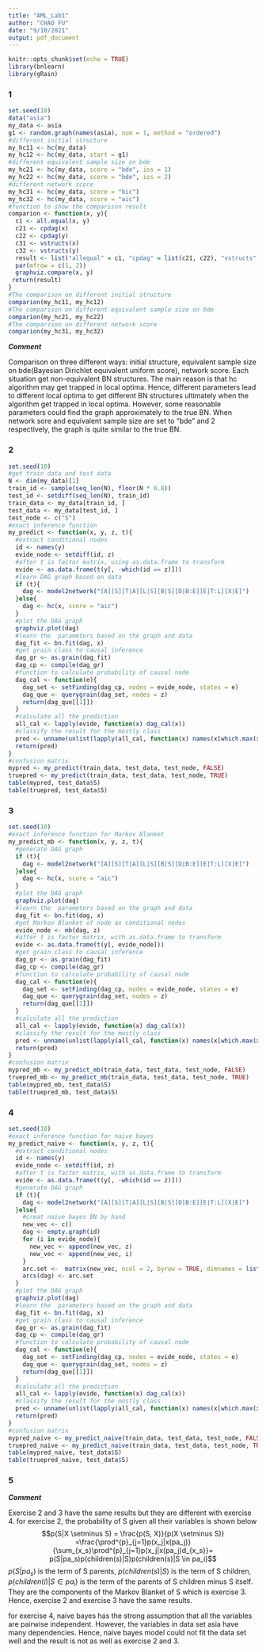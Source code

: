 ```yaml
---
title: "AML_Lab1"
author: "CHAO FU"
date: "9/10/2021"
output: pdf_document
---
```


```r
knitr::opts_chunk$set(echo = TRUE)
library(bnlearn)
library(gRain)
```


### 1

```r
set.seed(10)
data("asia")
my_data <- asia
g1 <- random.graph(names(asia), num = 1, method = "ordered")
#different initial structure
my_hc11 <- hc(my_data)
my_hc12 <- hc(my_data, start = g1)
#different equivalent sample size on bde
my_hc21 <- hc(my_data, score = "bde", iss = 1)
my_hc22 <- hc(my_data, score = "bde", iss = 2)
#different network score
my_hc31 <- hc(my_data, score = "bic")
my_hc32 <- hc(my_data, score = "aic")
#function to show the comparison result
comparion <- function(x, y){
  c1 <- all.equal(x, y)
  c21 <- cpdag(x)
  c22 <- cpdag(y)
  c31 <- vstructs(x)
  c32 <- vstructs(y)
  result <- list("allequal" = c1, "cpdag" = list(c21, c22), "vstructs" = list(c31, c32))
  par(mfrow = c(1, 2))
  graphviz.compare(x, y)
 return(result)
}
#The comparison on different initial structure
comparion(my_hc11, my_hc12)
#The comparison on different equivalent sample size on bde
comparion(my_hc21, my_hc22)
#The comparison on different network score
comparion(my_hc31, my_hc32)
```

***Comment***

Comparison on three different ways: initial structure, equivalent sample size on bde(Bayesian Dirichlet equivalent uniform score), network score. Each situation get non-equivalent BN structures. The main reason is that hc algorithm may get trapped in local optima. Hence, different parameters lead to different local optima to get different BN structures ultimately when the algorithm get trapped in local optima. However, some reasonable parameters could find the graph approximately to the true BN. When network sore and equivalent sample size are set to "bde" and 2 respectively, the graph is quite similar to the true BN.

### 2

```r
set.seed(10)
#get train data and test data
N <- dim(my_data)[1]
train_id <- sample(seq_len(N), floor(N * 0.8))
test_id <- setdiff(seq_len(N), train_id)
train_data <- my_data[train_id, ]
test_data <- my_data[test_id, ]
test_node <- c("S")
#exact inference function
my_predict <- function(x, y, z, t){
  #extract conditional nodes
  id <- names(y)
  evide_node <- setdiff(id, z)
  #after t is factor matrix, using as.data.frame to transform
  evide <- as.data.frame(t(y[, -which(id == z)]))
  #learn DAG graph based on data
  if (t){
    dag <- model2network("[A][S][T|A][L|S][B|S][D|B:E][E|T:L][X|E]")
  }else{
    dag <- hc(x, score = "aic")
  }
  #plot the DAG graph
  graphviz.plot(dag)
  #learn the  parameters based on the graph and data
  dag_fit <- bn.fit(dag, x)
  #get grain class to causal inference
  dag_gr <- as.grain(dag_fit)
  dag_cp <- compile(dag_gr)
  #function to calculate probability of causal node
  dag_cal <- function(e){
    dag_set <- setFinding(dag_cp, nodes = evide_node, states = e)
    dag_que <- querygrain(dag_set, nodes = z)
    return(dag_que[[1]])
  }
  #calculate all the prediction
  all_cal <- lapply(evide, function(x) dag_cal(x))
  #classify the result for the mostly class
  pred <- unname(unlist(lapply(all_cal, function(x) names(x[which.max(x)]))))
  return(pred)
}
#confusion matrix
mypred <- my_predict(train_data, test_data, test_node, FALSE)
truepred <- my_predict(train_data, test_data, test_node, TRUE)
table(mypred, test_data$S)
table(truepred, test_data$S)

```

### 3

```r
set.seed(10)
#exact inference function for Markov Blanket
my_predict_mb <- function(x, y, z, t){
  #generate DAG graph
  if (t){
    dag <- model2network("[A][S][T|A][L|S][B|S][D|B:E][E|T:L][X|E]")
  }else{
    dag <- hc(x, score = "aic")
  }
  #plot the DAG graph
  graphviz.plot(dag)
  #learn the  parameters based on the graph and data
  dag_fit <- bn.fit(dag, x)
  #get Markov Blanket of node as conditional nodes
  evide_node <- mb(dag, z)
  #after t is factor matrix, with as.data.frame to transform
  evide <- as.data.frame(t(y[, evide_node]))
  #get grain class to causal inference
  dag_gr <- as.grain(dag_fit)
  dag_cp <- compile(dag_gr)
  #function to calculate probability of causal node
  dag_cal <- function(e){
    dag_set <- setFinding(dag_cp, nodes = evide_node, states = e)
    dag_que <- querygrain(dag_set, nodes = z)
    return(dag_que[[1]])
  }
  #calculate all the prediction
  all_cal <- lapply(evide, function(x) dag_cal(x))
  #classify the result for the mostly class
  pred <- unname(unlist(lapply(all_cal, function(x) names(x[which.max(x)]))))
  return(pred)
}
#confusion matrix
mypred_mb <- my_predict_mb(train_data, test_data, test_node, FALSE)
truepred_mb <- my_predict_mb(train_data, test_data, test_node, TRUE)
table(mypred_mb, test_data$S)
table(truepred_mb, test_data$S)
```

### 4

```r
set.seed(10)
#exact inference function for naive bayes
my_predict_naive <- function(x, y, z, t){
  #extract conditional nodes
  id <- names(y)
  evide_node <- setdiff(id, z)
  #after t is factor matrix, with as.data.frame to transform
  evide <- as.data.frame(t(y[, -which(id == z)]))
  #generate DAG graph
  if (t){
    dag <- model2network("[A][S][T|A][L|S][B|S][D|B:E][E|T:L][X|E]")
  }else{
    #creat naive bayes BN by hand 
    new_vec <- c()
    dag <- empty.graph(id)
    for (i in evide_node){
      new_vec <- append(new_vec, z)
      new_vec <- append(new_vec, i)
    }
    arc.set <-  matrix(new_vec, ncol = 2, byrow = TRUE, dimnames = list(NULL, c("from", "to")))
    arcs(dag) <- arc.set
  }
  #plot the DAG graph
  graphviz.plot(dag)
  #learn the  parameters based on the graph and data
  dag_fit <- bn.fit(dag, x)
  #get grain class to causal inference
  dag_gr <- as.grain(dag_fit)
  dag_cp <- compile(dag_gr)
  #function to calculate probability of causal node
  dag_cal <- function(e){
    dag_set <- setFinding(dag_cp, nodes = evide_node, states = e)
    dag_que <- querygrain(dag_set, nodes = z)
    return(dag_que[[1]])
  }
  #calculate all the prediction
  all_cal <- lapply(evide, function(x) dag_cal(x))
  #classify the result for the mostly class
  pred <- unname(unlist(lapply(all_cal, function(x) names(x[which.max(x)]))))
  return(pred)
}
#confusion matrix
mypred_naive <- my_predict_naive(train_data, test_data, test_node, FALSE)
truepred_naive <- my_predict_naive(train_data, test_data, test_node, TRUE)
table(mypred_naive, test_data$S)
table(truepred_naive, test_data$S)
```

### 5

***Comment***

Exercise 2 and 3 have the same results but they are different with exercise 4.
for exercise 2, the probability of S given all their variables is shown below
$$p(S|X \setminus S) = \frac{p(S, X)}{p(X \setminus S)} =\frac{\prod^{p}_{j=1}p(x_j|x(pa_j)}{\sum_{x_s}\prod^{p}_{j=1}p(x_j|x(pa_j)d_{x_s}}= p(S|pa_s)p(children(s)|S)p(children(s)|S \in pa_i)$$
$p(S|pa_s)$ is the term of S parents, $p(children(s)|S)$ is the term of S children, $p(children(i)|S \in pa_i)$ is the term of the parents of S children minus S itself. They are the components of the Markov Blanket of S which is exercise 3. Hence, exercise 2 and exercise 3 have the same results.

for exercise 4, naive bayes has the strong assumption that all the variables are pairwise independent. However, the variables in data set asia have many dependencies. Hence, naive bayes model could not fit the data set well and the result is not as well as exercise 2 and 3.








